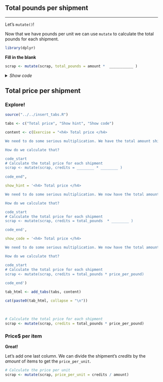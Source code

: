 

## Total pounds per shipment {-}
<hr class="hrlvl2">

Let's `mutate()`! 

Now that we have pounds per unit we can use `mutate` to calculate the total pounds for each shipment.


```{r, echo=F}
library(dplyr)
```

__Fill in the blank__
```{r, eval=F}
scrap <- mutate(scrap, total_pounds = amount *  ___________ )
```

<details>
<summary class = "btn_code_blue">_Show code_</summary>

```{r, eval=T}
scrap <- mutate(scrap, total_pounds = amount * pounds_per_unit)
```

</details>


## Total price per shipment {-}

<div class="tip">
### <i class="fa fa-user-astronaut" style="color: green;"></i> Explore! {-}

```{r exer-tabs, results='asis', echo=F}
source("../../insert_tabs.R")

tabs <- c("Total price", "Show hint", "Show code")

content <- c(Exercise = "<h4> Total price </h4>

We need to do some serious multiplication. We have the total amount shipped in pounds, and the price per pound, but we want to know the total price for each shipment. 

How do we calculate that? 

code_start
# Calculate the total price for each shipment
scrap <- mutate(scrap, credits = ________ * ________ )
         
code_end",

show_hint = '<h4> Total price </h4>

We need to do some serious multiplication. We now have the total amount shipped in pounds, and the price per pound, but we want to know the total price for each transaction. 

How do we calculate that?

code_start
# Calculate the total price for each shipment
scrap <- mutate(scrap, credits = total_pounds  * ________ )

code_end',

show_code = '<h4> Total price </h4>

We need to do some serious multiplication. We now have the total amount shipped in pounds, and the price per pound, but we want to know the total price for each transaction. 

How do we calculate that?

code_start
# Calculate the total price for each shipment
scrap <- mutate(scrap, credits = total_pounds * price_per_pound)
         
code_end')

tab_html <- add_tabs(tabs, content)

cat(paste0(tab_html, collapse = "\n"))
```
</div>

<br>

```{r, echo=F}
# Calculate the total price for each shipment
scrap <- mutate(scrap, credits = total_pounds * price_per_pound)
```


### Price$ per item {-}

__Great!__ 

Let's add one last column. We can divide the shipment's _credits_ by the _amount_ of items to get the `price_per_unit`.

```{r}
# Calculate the price per unit
scrap <- mutate(scrap, price_per_unit = credits / amount)
```

<br>
